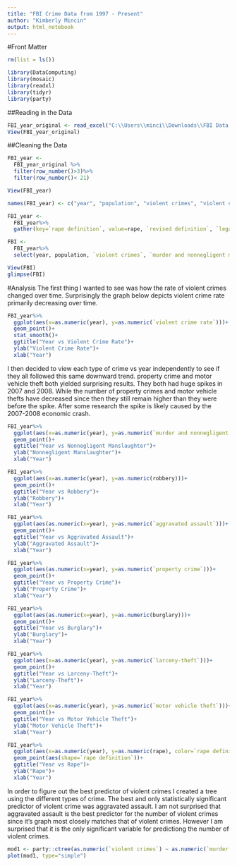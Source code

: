 ```yaml
---
title: "FBI Crime Data from 1997 - Present"
author: "Kimberly Mincin"
output: html_notebook
---
```


#Front Matter
```r
rm(list = ls())

library(DataComputing)
library(mosaic)
library(readxl)
library(tidyr)
library(party)
```


##Reading in the Data
```r
FBI_year_original <- read_excel("C:\\Users\\minci\\Downloads\\FBI Data.xls")
View(FBI_year_original)

```


##Cleaning the Data
```r
FBI_year <- 
  FBI_year_original %>%
  filter(row_number()>3)%>%
  filter(row_number()< 21)

View(FBI_year)

names(FBI_year) <- c("year", "population", "violent crimes", "violent crime rate", "murder and nonnegligent manslaughter", "murder and nonnegligent manslaughter rate", "revised definition", "revised definition rate", "legacy definition", "legacy definition rate", "robbery", "robbery rate", "aggravated assault", "aggravted assault rate", "property crime", "property crime rate", "burglary", "burglary rate", "larceny-theft", "larceny-theft rate", "motor vehicle theft", "motor vehicle theft rate")

```

```r
FBI_year <-
  FBI_year%>%
  gather(key=`rape definition`, value=rape, `revised definition`, `legacy definition`)

```


```r
FBI <-
  FBI_year%>%
  select(year, population, `violent crimes`, `murder and nonnegligent manslaughter`, robbery, `aggravated assault`, `property crime`, burglary, `larceny-theft`,`motor vehicle theft`, `rape definition`, rape)

View(FBI)
glimpse(FBI)
```

#Analysis
The first thing I wanted to see was how the rate of violent crimes changed over time. Surprisingly the graph below depicts violent crime rate primarily decreasing over time.

```r
FBI_year%>%
  ggplot(aes(x=as.numeric(year), y=as.numeric(`violent crime rate`)))+
  geom_point()+
  stat_smooth()+
  ggtitle("Year vs Violent Crime Rate")+
  ylab("Violent Crime Rate")+
  xlab("Year")
```

I then decided to view each type of crime vs year independently to see if they all followed this same downward trend. property crime and motor vehicle theft both yielded surprising results. They both had huge spikes in 2007 and 2008. While the number of property crimes and motor vehicle thefts have decreased since then they still remain higher than they were before the spike. After some research the spike is likely caused by the 2007-2008 economic crash. 
```r
FBI_year%>%
  ggplot(aes(x=as.numeric(year), y=as.numeric(`murder and nonnegligent manslaughter`)))+
  geom_point()+
  ggtitle("Year vs Nonnegligent Manslaughter")+
  ylab("Nonnegligent Manslaughter")+
  xlab("Year")

FBI_year%>%
  ggplot(aes(x=as.numeric(year), y=as.numeric(robbery)))+
  geom_point()+
  ggtitle("Year vs Robbery")+
  ylab("Robbery")+
  xlab("Year")

FBI_year%>%
  ggplot(aes(as.numeric(x=year), y=as.numeric(`aggravated assault`)))+
  geom_point()+
  ggtitle("Year vs Aggravated Assault")+
  ylab("Aggravated Assault")+
  xlab("Year")

FBI_year%>%
  ggplot(aes(as.numeric(x=year), y=as.numeric(`property crime`)))+
  geom_point()+
  ggtitle("Year vs Property Crime")+
  ylab("Property Crime")+
  xlab("Year")

FBI_year%>%
  ggplot(aes(as.numeric(x=year), y=as.numeric(burglary)))+
  geom_point()+
  ggtitle("Year vs Burglary")+
  ylab("Burglary")+
  xlab("Year")

FBI_year%>%
  ggplot(aes(x=as.numeric(year), y=as.numeric(`larceny-theft`)))+
  geom_point()+
  ggtitle("Year vs Larceny-Theft")+
  ylab("Larceny-Theft")+
  xlab("Year")

FBI_year%>%
  ggplot(aes(x=as.numeric(year), y=as.numeric(`motor vehicle theft`)))+
  geom_point()+
  ggtitle("Year vs Motor Vehicle Theft")+
  ylab("Motor Vehicle Theft")+
  xlab("Year")

FBI_year%>%
  ggplot(aes(x=as.numeric(year), y=as.numeric(rape), color=`rape definition`))+
  geom_point(aes(shape=`rape definition`))+
  ggtitle("Year vs Rape")+
  ylab("Rape")+
  xlab("Year")
```


In order to figure out the best predictor of violent crimes I created a tree using the different types of crime. The best and only statistically significant predictor of violent crime was aggravated assault. I am not surprised that aggravated assault is the best predictor for the number of violent crimes since it's graph most closely matches that of violent crimes. However I am surprised that it is the only significant variable for predictiong the number of violent crimes. 

```r
mod1 <- party::ctree(as.numeric(`violent crimes`) ~ as.numeric(`murder and nonnegligent manslaughter`) + as.numeric(robbery) + as.numeric(`aggravated assault`) + as.numeric(burglary) + as.numeric(`larceny-theft`) + as.numeric(`motor vehicle theft`) + as.numeric(rape), data=FBI)
plot(mod1, type="simple")
```









